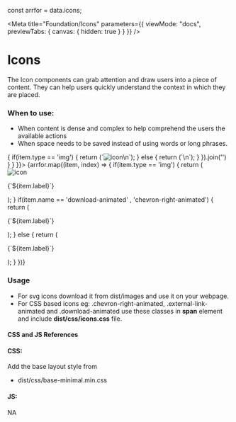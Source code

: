 const arrfor = data.icons;

<Meta
  title="Foundation/Icons"
  parameters={{
    viewMode: "docs",
    previewTabs: {
      canvas: { hidden: true }
    }
  }}
/>

<style>{`
  #story--foundation-icons--icons {
    display: flex;
    flex-wrap: wrap;
  }
  #story--foundation-icons--icons > div > div {
      margin: 0 auto;
  }
  #story--foundation-icons--icons p {
    font-size: 14px;
    margin-top: 10px;
  }
`}</style>

# Icons
The Icon components can grab attention and draw users into a piece of content. They can help users quickly understand the context in which they are placed.

### When to use:
- When content is dense and complex to help comprehend the users the available actions
- When space needs to be saved instead of using words or long phrases.

<Canvas>
  <Story name="Icons" parameters={{ docs: { source: { code: 
    arrfor.map((item) => {
         if(item.type == 'img') {
           return (`<img src="icons/${item.name}.svg" alt="icon"/>\n`);
          } else {
           return (`<span class="${item.name}"></span>\n`);
         }
      }).join('')
   } } }}>
    {arrfor.map((item, index) => {
      if(item.type == 'img') {
        return (<div key={index}><img src={`icons/${item.name}.svg`} alt="icon"/>
        <p>{`${item.label}`}</p></div>);
      }
      if(item.name == 'download-animated' , 'chevron-right-animated') {
        return (<div key={index}><span className={`${item.name}`}><i></i></span><p>{`${item.label}`}</p></div>);
      } else {
        return (<div key={index}><span className={`${item.name}`}></span><p>{`${item.label}`}</p></div>);
      }
    })}
  </Story>
</Canvas>

### Usage

- For svg icons download it from dist/images and use it on your webpage.
- For CSS based icons eg: .chevron-right-animated, .external-link-animated and .download-animated use these classes in **span** element and include **dist/css/icons.css** file.


#### CSS and JS References

#### CSS:
Add the base layout style from
- dist/css/base-minimal.min.css

#### JS:
NA
